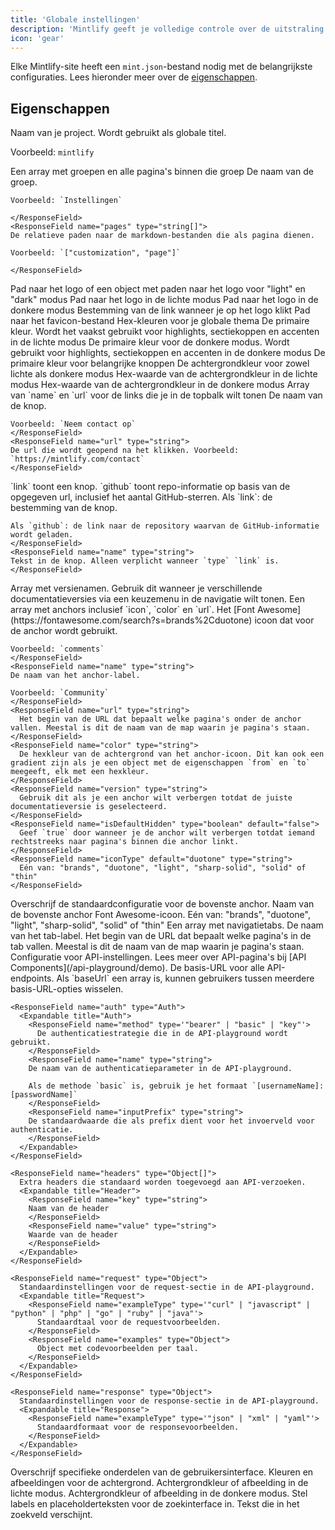 ```yaml
---
title: 'Globale instellingen'
description: 'Mintlify geeft je volledige controle over de uitstraling van je documentatie via het bestand mint.json'
icon: 'gear'
---
```


Elke Mintlify-site heeft een `mint.json`-bestand nodig met de belangrijkste configuraties. Lees hieronder meer over de [eigenschappen](#eigenschappen).

## Eigenschappen

<ResponseField name="name" type="string" required>
Naam van je project. Wordt gebruikt als globale titel.

Voorbeeld: `mintlify`

</ResponseField>

<ResponseField name="navigation" type="Navigation[]" required>
  Een array met groepen en alle pagina's binnen die groep
  <Expandable title="Navigatie">
    <ResponseField name="group" type="string">
    De naam van de groep.

    Voorbeeld: `Instellingen`

    </ResponseField>
    <ResponseField name="pages" type="string[]">
    De relatieve paden naar de markdown-bestanden die als pagina dienen.

    Voorbeeld: `["customization", "page"]`

    </ResponseField>

  </Expandable>
</ResponseField>

<ResponseField name="logo" type="string or object">
  Pad naar het logo of een object met paden naar het logo voor "light" en "dark" modus
  <Expandable title="Logo">
    <ResponseField name="light" type="string">
      Pad naar het logo in de lichte modus
    </ResponseField>
    <ResponseField name="dark" type="string">
      Pad naar het logo in de donkere modus
    </ResponseField>
    <ResponseField name="href" type="string" default="/">
      Bestemming van de link wanneer je op het logo klikt
    </ResponseField>
  </Expandable>
</ResponseField>

<ResponseField name="favicon" type="string">
  Pad naar het favicon-bestand
</ResponseField>

<ResponseField name="colors" type="Colors">
  Hex-kleuren voor je globale thema
  <Expandable title="Kleuren">
    <ResponseField name="primary" type="string" required>
      De primaire kleur. Wordt het vaakst gebruikt voor highlights, sectiekoppen en accenten in de lichte modus
    </ResponseField>
    <ResponseField name="light" type="string">
      De primaire kleur voor de donkere modus. Wordt gebruikt voor highlights, sectiekoppen en accenten in de donkere modus
    </ResponseField>
    <ResponseField name="dark" type="string">
      De primaire kleur voor belangrijke knoppen
    </ResponseField>
    <ResponseField name="background" type="object">
      De achtergrondkleur voor zowel lichte als donkere modus
      <Expandable title="Object">
        <ResponseField name="light" type="string" required>
          Hex-waarde van de achtergrondkleur in de lichte modus
        </ResponseField>
        <ResponseField name="dark" type="string" required>
          Hex-waarde van de achtergrondkleur in de donkere modus
        </ResponseField>
      </Expandable>
    </ResponseField>
  </Expandable>
</ResponseField>

<ResponseField name="topbarLinks" type="TopbarLink[]">
  Array van `name` en `url` voor de links die je in de topbalk wilt tonen
  <Expandable title="TopbarLink">
    <ResponseField name="name" type="string">
    De naam van de knop.

    Voorbeeld: `Neem contact op`
    </ResponseField>
    <ResponseField name="url" type="string">
    De url die wordt geopend na het klikken. Voorbeeld: `https://mintlify.com/contact`
    </ResponseField>

  </Expandable>
</ResponseField>

<ResponseField name="topbarCtaButton" type="Call to Action">
  <Expandable title="Topbar Call to Action">
    <ResponseField name="type" type={'"link" or "github"'} default="link">
    `link` toont een knop. `github` toont repo-informatie op basis van de opgegeven url, inclusief het aantal GitHub-sterren.
    </ResponseField>
    <ResponseField name="url" type="string">
    Als `link`: de bestemming van de knop.

    Als `github`: de link naar de repository waarvan de GitHub-informatie wordt geladen.
    </ResponseField>
    <ResponseField name="name" type="string">
    Tekst in de knop. Alleen verplicht wanneer `type` `link` is.
    </ResponseField>

  </Expandable>
</ResponseField>

<ResponseField name="versions" type="string[]">
  Array met versienamen. Gebruik dit wanneer je verschillende documentatieversies via een keuzemenu in de navigatie wilt tonen.
</ResponseField>

<ResponseField name="anchors" type="Anchor[]">
  Een array met anchors inclusief `icon`, `color` en `url`.
  <Expandable title="Anchor">
    <ResponseField name="icon" type="string">
    Het [Font Awesome](https://fontawesome.com/search?s=brands%2Cduotone) icoon dat voor de anchor wordt gebruikt.

    Voorbeeld: `comments`
    </ResponseField>
    <ResponseField name="name" type="string">
    De naam van het anchor-label.

    Voorbeeld: `Community`
    </ResponseField>
    <ResponseField name="url" type="string">
      Het begin van de URL dat bepaalt welke pagina's onder de anchor vallen. Meestal is dit de naam van de map waarin je pagina's staan.
    </ResponseField>
    <ResponseField name="color" type="string">
      De hexkleur van de achtergrond van het anchor-icoon. Dit kan ook een gradient zijn als je een object met de eigenschappen `from` en `to` meegeeft, elk met een hexkleur.
    </ResponseField>
    <ResponseField name="version" type="string">
      Gebruik dit als je een anchor wilt verbergen totdat de juiste documentatieversie is geselecteerd.
    </ResponseField>
    <ResponseField name="isDefaultHidden" type="boolean" default="false">
      Geef `true` door wanneer je de anchor wilt verbergen totdat iemand rechtstreeks naar pagina's binnen die anchor linkt.
    </ResponseField>
    <ResponseField name="iconType" default="duotone" type="string">
      Eén van: "brands", "duotone", "light", "sharp-solid", "solid" of "thin"
    </ResponseField>

  </Expandable>
</ResponseField>

<ResponseField name="topAnchor" type="Object">
  Overschrijf de standaardconfiguratie voor de bovenste anchor.
  <Expandable title="Object">
    <ResponseField name="name" default="Documentation" type="string">
      Naam van de bovenste anchor
    </ResponseField>
    <ResponseField name="icon" default="book-open" type="string">
      Font Awesome-icoon.
    </ResponseField>
    <ResponseField name="iconType" default="duotone" type="string">
      Eén van: "brands", "duotone", "light", "sharp-solid", "solid" of "thin"
    </ResponseField>
  </Expandable>
</ResponseField>

<ResponseField name="tabs" type="Tabs[]">
  Een array met navigatietabs.
  <Expandable title="Tabs">
    <ResponseField name="name" type="string">
      De naam van het tab-label.
    </ResponseField>
    <ResponseField name="url" type="string">
      Het begin van de URL dat bepaalt welke pagina's in de tab vallen. Meestal is dit de naam van de map waarin je pagina's staan.
    </ResponseField>
  </Expandable>
</ResponseField>

<ResponseField name="api" type="API">
  Configuratie voor API-instellingen. Lees meer over API-pagina's bij [API Components](/api-playground/demo).
  <Expandable title="API">
    <ResponseField name="baseUrl" type="string">
      De basis-URL voor alle API-endpoints. Als `baseUrl` een array is, kunnen gebruikers tussen meerdere basis-URL-opties wisselen.
    </ResponseField>

    <ResponseField name="auth" type="Auth">
      <Expandable title="Auth">
        <ResponseField name="method" type='"bearer" | "basic" | "key"'>
          De authenticatiestrategie die in de API-playground wordt gebruikt.
        </ResponseField>
        <ResponseField name="name" type="string">
        De naam van de authenticatieparameter in de API-playground.

        Als de methode `basic` is, gebruik je het formaat `[usernameName]:[passwordName]`
        </ResponseField>
        <ResponseField name="inputPrefix" type="string">
        De standaardwaarde die als prefix dient voor het invoerveld voor authenticatie.
        </ResponseField>
      </Expandable>
    </ResponseField>

    <ResponseField name="headers" type="Object[]">
      Extra headers die standaard worden toegevoegd aan API-verzoeken.
      <Expandable title="Header">
        <ResponseField name="key" type="string">
        Naam van de header
        </ResponseField>
        <ResponseField name="value" type="string">
        Waarde van de header
        </ResponseField>
      </Expandable>
    </ResponseField>

    <ResponseField name="request" type="Object">
      Standaardinstellingen voor de request-sectie in de API-playground.
      <Expandable title="Request">
        <ResponseField name="exampleType" type='"curl" | "javascript" | "python" | "php" | "go" | "ruby" | "java"'>
          Standaardtaal voor de requestvoorbeelden.
        </ResponseField>
        <ResponseField name="examples" type="Object">
          Object met codevoorbeelden per taal.
        </ResponseField>
      </Expandable>
    </ResponseField>

    <ResponseField name="response" type="Object">
      Standaardinstellingen voor de response-sectie in de API-playground.
      <Expandable title="Response">
        <ResponseField name="exampleType" type='"json" | "xml" | "yaml"'>
          Standaardformaat voor de responsevoorbeelden.
        </ResponseField>
      </Expandable>
    </ResponseField>
  </Expandable>
</ResponseField>

<ResponseField name="customizations" type="Object">
  Overschrijf specifieke onderdelen van de gebruikersinterface.
  <Expandable title="Customizations">
    <ResponseField name="background" type="Object">
      Kleuren en afbeeldingen voor de achtergrond.
      <Expandable title="Background">
        <ResponseField name="light" type="string">
          Achtergrondkleur of afbeelding in de lichte modus.
        </ResponseField>
        <ResponseField name="dark" type="string">
          Achtergrondkleur of afbeelding in de donkere modus.
        </ResponseField>
      </Expandable>
    </ResponseField>
    <ResponseField name="search" type="Object">
      Stel labels en placeholderteksten voor de zoekinterface in.
      <Expandable title="Search">
        <ResponseField name="placeholder" type="string">
          Tekst die in het zoekveld verschijnt.
        </ResponseField>
      </Expandable>
    </ResponseField>
  </Expandable>
</ResponseField>
